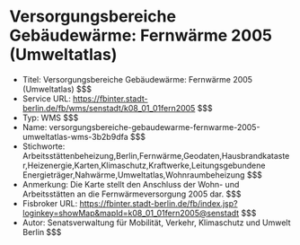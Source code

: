 # Versorgungsbereiche Gebäudewärme: Fernwärme 2005 (Umweltatlas)
- Titel: Versorgungsbereiche Gebäudewärme: Fernwärme 2005 (Umweltatlas) $$$
- Service URL: https://fbinter.stadt-berlin.de/fb/wms/senstadt/k08_01_01fern2005 $$$
- Typ: WMS $$$
- Name: versorgungsbereiche-gebaudewarme-fernwarme-2005-umweltatlas-wms-3b2b9dfa $$$
- Stichworte: Arbeitsstättenbeheizung,Berlin,Fernwärme,Geodaten,Hausbrandkataster,Heizenergie,Karten,Klimaschutz,Kraftwerke,Leitungsgebundene Energieträger,Nahwärme,Umweltatlas,Wohnraumbeheizung $$$
- Anmerkung: Die Karte stellt den Anschluss der Wohn- und Arbeitsstätten an die Fernwärmeversorgung 2005 dar. $$$
- Fisbroker URL: https://fbinter.stadt-berlin.de/fb/index.jsp?loginkey=showMap&mapId=k08_01_01fern2005@senstadt $$$
- Autor: Senatsverwaltung für Mobilität, Verkehr, Klimaschutz und Umwelt Berlin $$$

